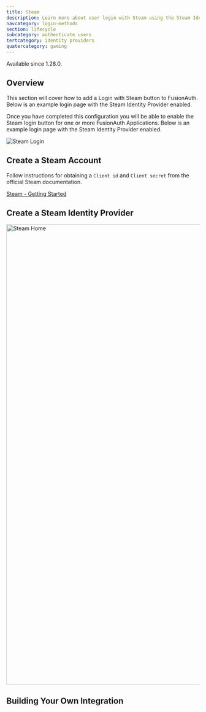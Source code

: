 ```yaml
---
title: Steam
description: Learn more about user login with Steam using the Steam Identity Provider.
navcategory: login-methods
section: lifecycle
subcategory: authenticate users
tertcategory: identity providers
quatercategory: gaming
---
```


<AdvancedEditionBlurb />

<Aside type="version">
Available since 1.28.0.
</Aside>


## Overview

This section will cover how to add a Login with Steam button to FusionAuth.
Below is an example login page with the Steam Identity Provider enabled.

Once you have completed this configuration you will be able to enable the Steam login button for one or more FusionAuth Applications. Below is an example login page with the Steam Identity Provider enabled.

<img src="/img/docs/lifecycle/authenticate-users/identity-providers/gaming/login-steam.png" alt="Steam Login"  />

## Create a Steam Account

Follow instructions for obtaining a `Client id` and `Client secret` from the official Steam documentation.

[Steam - Getting Started](https://partner.steamgames.com/doc/webapi_overview/oauth/)

## Create a Steam Identity Provider

<IdpApplicationConfiguration identity_provider="Steam" />

<img src="/img/docs/lifecycle/authenticate-users/identity-providers/gaming/identity-provider-steam-add.png" alt="Steam Home" width="1200" />

<IdpFormFields getStartedHref="https://partner.steamgames.com/doc/webapi_overview/oauth"
               getStartedText="Steam - Getting Started"
               idp="Steam"
               linkingStrategy="Create a pending link" />

## Building Your Own Integration

<LoginApiIntegration apiRef="/docs/apis/identity-providers/steam#complete-the-propsmanualidp_display_name-login" />
